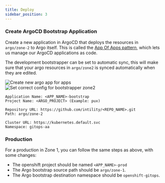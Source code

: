 ```yaml
---
title: Deploy
sidebar_position: 3
---
```


### Create ArgoCD Bootstrap Application

Create a new application in ArgoCD that deploys the resources in `argo/zone-2` to Argo itself.
This is called the [App Of Apps pattern](https://argo-cd.readthedocs.io/en/stable/operator-manual/cluster-bootstrapping/#app-of-apps-pattern),
which lets us manage our ArgoCD applications as code.

The development bootstrapper can be set to automatic sync, this will make sure that your argo resources in `argo/zone2` is synced automatically when they are edited.

![Create new argo app for apps](/img/argo-bootstrapper-new.png)
![Set correct config for bootstrapper zone2 ](/img/argo-bootstrapper-new-2.png)

```
Application Name: <APP_NAME>-bootstrap
Project Name: <ARGO_PROJECT> (Example: pux)

Repository URL: https://github.com/intility/<REPO_NAME>.git
Path: argo/zone-2

Cluster URL: https://kubernetes.default.svc
Namespace: gitops-aa
```

### Production

For a production in Zone 1, you can follow the same steps as above, with some changes:

- The openshift project should be named `<APP_NAME>-prod`
- The Argo bootstrap source path should be `argo/zone-1`.
- The Argo bootstrap destination namespace should be `openshift-gitops`.
